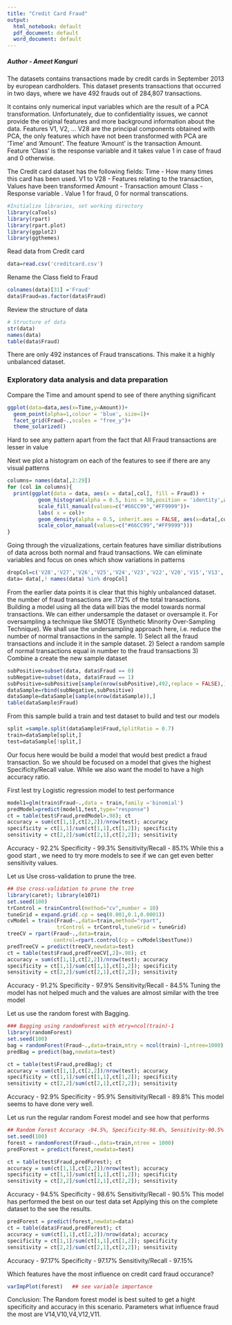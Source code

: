 ```yaml
---
title: "Credit Card Fraud"
output:
  html_notebook: default
  pdf_document: default
  word_document: default
---
```

##### Author - Ameet Kanguri
The datasets contains transactions made by credit cards in September 2013 by european cardholders. This dataset presents transactions that occurred in two days, where we have 492 frauds out of 284,807 transactions. 

It contains only numerical input variables which are the result of a PCA transformation. Unfortunately, due to confidentiality issues, we cannot provide the original features and more background information about the data. Features V1, V2, ... V28 are the principal components obtained with PCA, the only features which have not been transformed with PCA are 'Time' and 'Amount'.  The feature 'Amount' is the transaction Amount. Feature 'Class' is the response variable and it takes value 1 in case of fraud and 0 otherwise.


The Credit card dataset has the following fields:
Time - How many times this card has been used.
V1 to V28 - Features relating to the transaction, Values have been transformed
Amount - Transaction amount
Class - Response variable . Value 1 for fraud, 0 for normal transcations. 
 

```r
#Initialize libraries, set working directory
library(caTools)
library(rpart)
library(rpart.plot)
library(ggplot2)
library(ggthemes)
```

Read data from Credit card

```r
data=read.csv('creditcard.csv')
```

Rename the Class field to Fraud
```r
colnames(data)[31] ='Fraud'
data$Fraud=as.factor(data$Fraud)
```

Review the structure of data
```r
# Structure of data
str(data)
names(data)
table(data$Fraud)
```
There are only 492 instances of Fraud transcations. This make it a highly unbalanced dataset.

### Exploratory data analysis and data preparation

Compare the Time and amount spend to see of there anything significant
```r
ggplot(data=data,aes(x=Time,y=Amount))+
  geom_point(alpha=1,colour = 'blue', size=1)+
  facet_grid(Fraud~.,scales = "free_y")+
  theme_solarized()
```
Hard to see any pattern apart from the fact that All Fraud transactions are lesser in value

Next we plot a histogram on each of the features to see if there are any visual patterns
```r
columns= names(data[,2:29])
for (col in columns){
  print(ggplot(data = data, aes(x = data[,col], fill = Fraud)) + 
          geom_histogram(alpha = 0.5, bins = 50,position = 'identity',aes(y = ..density..))+
          scale_fill_manual(values=c("#66CC99","#FF9999"))+
          labs( x = col)+
          geom_density(alpha = 0.5, inherit.aes = FALSE, aes(x=data[,col],colour=Fraud), data = data)+
          scale_color_manual(values=c("#66CC99","#FF9999")))
}
```

Going through the vizualizations, certain features have similiar distributions of data across both normal and fraud transactions. We can eliminate variables and focus on ones which show variations in patterns
```r
dropCol=c('V28','V27','V26','V25','V24','V23','V22','V20','V15','V13','V8')
data= data[,! names(data) %in% dropCol]
```

From the earlier data points it is clear that this highly unbalanced dataset. the number of fraud transactions are .172% of the total transactions. Building a model using all the data will bias the model towards normal transactions. We can either undersample the dataset or oversample it. For oversampling a technique like SMOTE (Synthetic Minority Over-Sampling Technique). We shall use the undersampling approach here, i.e. reduce the number of normal transactions in the sample.
1) Select all the fraud transactions and include it in the sample dataset.
2) Select a random sample of normal transactions equal in number to the fraud transactions
3) Combine a create the new sample dataset
```r
subPositive=subset(data, data$Fraud == 0)
subNegative=subset(data, data$Fraud == 1)
subPositive=subPositive[sample(nrow(subPositive),492,replace = FALSE),]
dataSample=rbind(subNegative,subPositive)
dataSample=dataSample[sample(nrow(dataSample)),]
table(dataSample$Fraud)
```

From this sample build a train and test dataset to build and test our models
```r
split =sample.split(dataSample$Fraud,SplitRatio = 0.7)
train=dataSample[split,]
test=dataSample[!split,]
```
Our focus here would be build a model that would best predict a fraud transaction. So we should be focused on a model that gives the highest Specificity/Recall value. While we also want the model to have a high accuracy ratio. 

First lest try  Logistic regression model to test performance

```r
model1=glm(train$Fraud~.,data = train,family ='binomial')
predModel=predict(model1,test,type="response")
ct = table(test$Fraud,predModel>.98); ct
accuracy = sum(ct[1,1],ct[2,2])/nrow(test); accuracy
specificity = ct[1,1]/sum(ct[1,1],ct[1,2]); specificity
sensitivity = ct[2,2]/sum(ct[2,1],ct[2,2]); sensitivity
```
Accuracy            - 92.2%
Specificity         - 99.3%
Sensitivity/Recall  - 85.1%
While this a good start , we need to try more models to see if we can get even better sensitivity values.


Let us Use cross-validation to prune the tree.
```r
## Use cross-validation to prune the tree
library(caret); library(e1071)
set.seed(100)
trControl = trainControl(method="cv",number = 10)
tuneGrid = expand.grid(.cp = seq(0.001,0.1,0.0001))
cvModel = train(Fraud~.,data=train,method="rpart",
                trControl = trControl,tuneGrid = tuneGrid)
treeCV = rpart(Fraud~.,data=train,
               control=rpart.control(cp = cvModel$bestTune))
predTreeCV = predict(treeCV,newdata=test)
ct = table(test$Fraud,predTreeCV[,2]>.98); ct
accuracy = sum(ct[1,1],ct[2,2])/nrow(test); accuracy
specificity = ct[1,1]/sum(ct[1,1],ct[1,2]); specificity
sensitivity = ct[2,2]/sum(ct[2,1],ct[2,2]); sensitivity
```
Accuracy            - 91.2%
Specificity         - 97.9%
Sensitivity/Recall  - 84.5%
Tuning the model has not helped much and the values are almost similar with the tree model


Let us use the random forest with Bagging.
```r
### Bagging using randomForest with mtry=ncol(train)-1
library(randomForest)
set.seed(100)
bag = randomForest(Fraud~.,data=train,mtry = ncol(train)-1,ntree=1000)
predBag = predict(bag,newdata=test)

ct = table(test$Fraud,predBag); ct
accuracy = sum(ct[1,1],ct[2,2])/nrow(test); accuracy
specificity = ct[1,1]/sum(ct[1,1],ct[1,2]); specificity
sensitivity = ct[2,2]/sum(ct[2,1],ct[2,2]); sensitivity
```
Accuracy            - 92.9%
Specificity         - 95.9%
Sensitivity/Recall  - 89.8%
This model seems to have done very well.

Let us run the regular random Forest model and see how that performs
```r
## Random Forest Accuracy -94.5%, Specificity-98.6%, Sensitivity-90.5%
set.seed(100)
forest = randomForest(Fraud~.,data=train,ntree = 1000)
predForest = predict(forest,newdata=test)

ct = table(test$Fraud,predForest); ct
accuracy = sum(ct[1,1],ct[2,2])/nrow(test); accuracy
specificity = ct[1,1]/sum(ct[1,1],ct[1,2]); specificity
sensitivity = ct[2,2]/sum(ct[2,1],ct[2,2]); sensitivity

```
Accuracy            - 94.5%
Specificity         - 98.6%
Sensitivity/Recall  - 90.5%
This model has performed the best on our test data set
Applying this on the complete dataset to the see the results.
```r
predForest = predict(forest,newdata=data)
ct = table(data$Fraud,predForest); ct
accuracy = sum(ct[1,1],ct[2,2])/nrow(data); accuracy
specificity = ct[1,1]/sum(ct[1,1],ct[1,2]); specificity
sensitivity = ct[2,2]/sum(ct[2,1],ct[2,2]); sensitivity
```
Accuracy            - 97.17%
Specificity         - 97.17%
Sensitivity/Recall  - 97.15%

Which features have the most influence on credit card fraud occurance?
```r
varImpPlot(forest)   ## see variable importance
```

Conclusion:
The Random forest model is  best suited to get a hight specificity and accuracy in this scenario. Parameters what influence fraud the most are V14,V10,V4,V12,V11.


